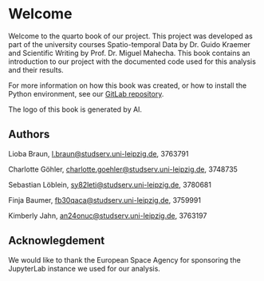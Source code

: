 # Welcome {.unnumbered}

Welcome to the quarto book of our project. This project was developed as part of the university courses Spatio-temporal Data by Dr. Guido Kraemer and Scientific Writing by Prof. Dr. Miguel Mahecha. This book contains an introduction to our project with the documented code used for this analysis and their results. 

For more information on how this book was created, or how to install the Python environment, see our [GitLab repository](https://git.sc.uni-leipzig.de/ss2024-12-geo-m-ds02/ndvi-time-series-prediction).

The logo of this book is generated by AI.

## Authors

Lioba Braun, [l.braun@studserv.uni-leipzig.de](l.braun@studserv.uni-leipzig.de), 3763791

Charlotte Göhler, [charlotte.goehler@studserv.uni-leipzig.de](charlotte.goehler@studserv.uni-leipzig.de), 3748735

Sebastian Löblein, [sy82leti@studserv.uni-leipzig.de](sy82leti@studserv.uni-leipzig.de), 3780681

Finja Baumer, [fb30qaca@studserv.uni-leipzig.de](fb30qaca@studserv.uni-leipzig.de), 3759991

Kimberly Jahn, [an24onuc@studserv.uni-leipzig.de](an24onuc@studserv.uni-leipzig.de), 3763197

## Acknowlegdement

We would like to thank the European Space Agency for sponsoring the JupyterLab instance we used for our analysis.
